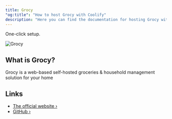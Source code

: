 ```yaml
---
title: Grocy
"og:title": "How to host Grocy with Coolify"
description: "Here you can find the documentation for hosting Grocy with Coolify."
---
```


One-click setup.

![Grocy](https://raw.githubusercontent.com/grocy/grocy/master/public/img/logo.svg?sanitize=true)

## What is Grocy?

Grocy is a web-based self-hosted groceries & household management solution for your home

## Links

- [The official website ›](https://grocy.info)
- [GitHub ›](https://github.com/grocy/grocy)
